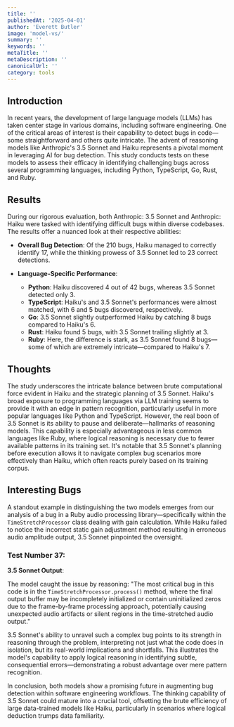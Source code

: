 ```yaml
---
title: ''
publishedAt: '2025-04-01'
author: 'Everett Butler'
image: 'model-vs/'
summary: ''
keywords: ''
metaTitle: ''
metaDescription: ''
canonicalUrl: ''
category: tools
---
```


## Introduction

In recent years, the development of large language models (LLMs) has taken center stage in various domains, including software engineering. One of the critical areas of interest is their capability to detect bugs in code—some straightforward and others quite intricate. The advent of reasoning models like Anthropic's 3.5 Sonnet and Haiku represents a pivotal moment in leveraging AI for bug detection. This study conducts tests on these models to assess their efficacy in identifying challenging bugs across several programming languages, including Python, TypeScript, Go, Rust, and Ruby.

## Results

During our rigorous evaluation, both Anthropic: 3.5 Sonnet and Anthropic: Haiku were tasked with identifying difficult bugs within diverse codebases. The results offer a nuanced look at their respective abilities:

- **Overall Bug Detection**: Of the 210 bugs, Haiku managed to correctly identify 17, while the thinking prowess of 3.5 Sonnet led to 23 correct detections.
  
- **Language-Specific Performance**:
  - **Python**: Haiku discovered 4 out of 42 bugs, whereas 3.5 Sonnet detected only 3.
  - **TypeScript**: Haiku's and 3.5 Sonnet's performances were almost matched, with 6 and 5 bugs discovered, respectively.
  - **Go**: 3.5 Sonnet slightly outperformed Haiku by catching 8 bugs compared to Haiku's 6.
  - **Rust**: Haiku found 5 bugs, with 3.5 Sonnet trailing slightly at 3.
  - **Ruby**: Here, the difference is stark, as 3.5 Sonnet found 8 bugs—some of which are extremely intricate—compared to Haiku's 7.

## Thoughts

The study underscores the intricate balance between brute computational force evident in Haiku and the strategic planning of 3.5 Sonnet. Haiku's broad exposure to programming languages via LLM training seems to provide it with an edge in pattern recognition, particularly useful in more popular languages like Python and TypeScript. However, the real boon of 3.5 Sonnet is its ability to pause and deliberate—hallmarks of reasoning models. This capability is especially advantageous in less common languages like Ruby, where logical reasoning is necessary due to fewer available patterns in its training set. It's notable that 3.5 Sonnet's planning before execution allows it to navigate complex bug scenarios more effectively than Haiku, which often reacts purely based on its training corpus.

## Interesting Bugs

A standout example in distinguishing the two models emerges from our analysis of a bug in a Ruby audio processing library—specifically within the `TimeStretchProcessor` class dealing with gain calculation. While Haiku failed to notice the incorrect static gain adjustment method resulting in erroneous audio amplitude output, 3.5 Sonnet pinpointed the oversight.

### Test Number 37:

**3.5 Sonnet Output**:

The model caught the issue by reasoning: 
"The most critical bug in this code is in the `TimeStretchProcessor.process()` method, where the final output buffer may be incompletely initialized or contain uninitialized zeros due to the frame-by-frame processing approach, potentially causing unexpected audio artifacts or silent regions in the time-stretched audio output."

3.5 Sonnet's ability to unravel such a complex bug points to its strength in reasoning through the problem, interpreting not just what the code does in isolation, but its real-world implications and shortfalls. This illustrates the model's capability to apply logical reasoning in identifying subtle, consequential errors—demonstrating a robust advantage over mere pattern recognition.

In conclusion, both models show a promising future in augmenting bug detection within software engineering workflows. The thinking capability of 3.5 Sonnet could mature into a crucial tool, offsetting the brute efficiency of large data-trained models like Haiku, particularly in scenarios where logical deduction trumps data familiarity.
